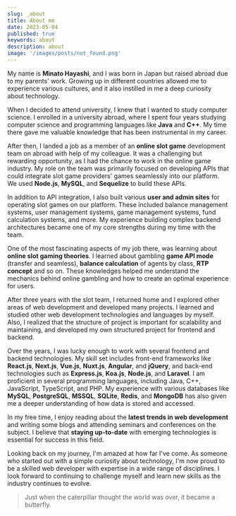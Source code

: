 ```yaml
---
slug: _about
title: About me
date: 2023-05-04
published: true
keywords: about
description: about
image: '/images/posts/not_found.png'
---
```


My name is **Minato Hayashi**, and I was born in Japan but raised abroad due to my parents' work.
Growing up in different countries allowed me to experience various cultures, and it also instilled in me a deep curiosity about technology.

When I decided to attend university, I knew that I wanted to study computer science.
I enrolled in a university abroad, where I spent four years studying computer science and programming languages like **Java** and **C++**.
My time there gave me valuable knowledge that has been instrumental in my career.

After then, I landed a job as a member of an **online slot game** development team on abroad with help of my colleague.
It was a challenging but rewarding opportunity, as I had the chance to work in the online game industry.
My role on the team was primarily focused on developing APIs that could integrate slot game providers' games seamlessly into our platform.
We used **Node.js**, **MySQL**, and **Sequelize** to build these APIs.

In addition to API integration, I also built various **user and admin sites** for operating slot games on our platform.
These included balance management systems, user management systems, game management systems, fund calculation systems, and more.
My experience building complex backend architectures became one of my core strengths during my time with the team.

One of the most fascinating aspects of my job there, was learning about **online slot gaming theories**.
I learned about gambling **game API mode** (transfer and seamless), **balance calculation** of agents by class, **RTP concept** and so on.
These knowledges helped me understand the mechanics behind online gambling and how to create an optimal experience for users.

After three years with the slot team, I returned home and I explored other areas of web development and developed many projects.
I learned and studied other web development technologies and languages by myself.
Also, I realized that the structure of project is important for scalability and maintaining, and developed my own structured project for frontend and backend.

Over the years, I was lucky enough to work with several frontend and backend technologies.
My skill set includes front-end frameworks like **React.js**, **Next.js**, **Vue.js**, **Nuxt.js**, **Angular**, and **jQuery**, and back-end technologies such as **Express.js**, **Koa.js**, **Node.js**, and **Laravel**.
I am proficient in several programming languages, including Java, C++, JavaScript, TypeScript, and PHP.
My experience with various databases like **MySQL**, **PostgreSQL**, **MSSQL**, **SQLite**, **Redis**, and **MongoDB** has also given me a deeper understanding of how data is stored and accessed.

In my free time, I enjoy reading about the **latest trends in web development** and writing some blogs and attending seminars and conferences on the subject.
I believe that **staying up-to-date** with emerging technologies is essential for success in this field.

Looking back on my journey, I'm amazed at how far I've come.
As someone who started out with a simple curiosity about technology, I'm now proud to be a skilled web developer with expertise in a wide range of disciplines.
I look forward to continuing to challenge myself and learn new skills as the industry continues to evolve.

> Just when the caterpillar thought the world was over, it became a butterfly.
